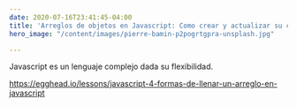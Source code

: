 ```yaml
---
date: 2020-07-16T23:41:45-04:00
title: 'Arreglos de objetos en Javascript: Como crear y actualizar su contenido'
hero_image: "/content/images/pierre-bamin-p2pogrtgpra-unsplash.jpg"

---
```

Javascript es un lenguaje complejo dada su flexibilidad.

https://egghead.io/lessons/javascript-4-formas-de-llenar-un-arreglo-en-javascript